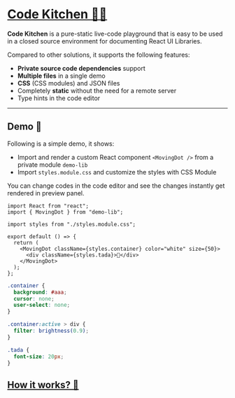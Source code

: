 # [Code Kitchen 🧑‍🍳](https://github.com/freewheel/code-kitchen)

**Code Kitchen** is a pure-static live-code playground that is easy to be used in a closed source environment for documenting React UI Libraries.

Compared to other solutions, it supports the following features:

- **Private source code dependencies** support
- **Multiple files** in a single demo
- **CSS** (CSS modules) and JSON files
- Completely **static** without the need for a remote server
- Type hints in the code editor

<hr />

## Demo 🎩

Following is a simple demo, it shows:

- Import and render a custom React component `<MovingDot />` from a private module `demo-lib`
- Import `styles.module.css` and customize the styles with CSS Module

You can change codes in the code editor and see the changes instantly get rendered in preview panel.

<Playground name="A Moving Dot Demo" dir="v" className="!min-h-[320px]">

```tsx App.tsx
import React from "react";
import { MovingDot } from "demo-lib";

import styles from "./styles.module.css";

export default () => {
  return (
    <MovingDot className={styles.container} color="white" size={50}>
      <div className={styles.tada}>🎉</div>
    </MovingDot>
  );
};
```

```css styles.module.css
.container {
  background: #aaa;
  cursor: none;
  user-select: none;
}

.container:active > div {
  filter: brightness(0.9);
}

.tada {
  font-size: 20px;
}
```

</Playground>

## [How it works? 🔗](./how-it-works)
